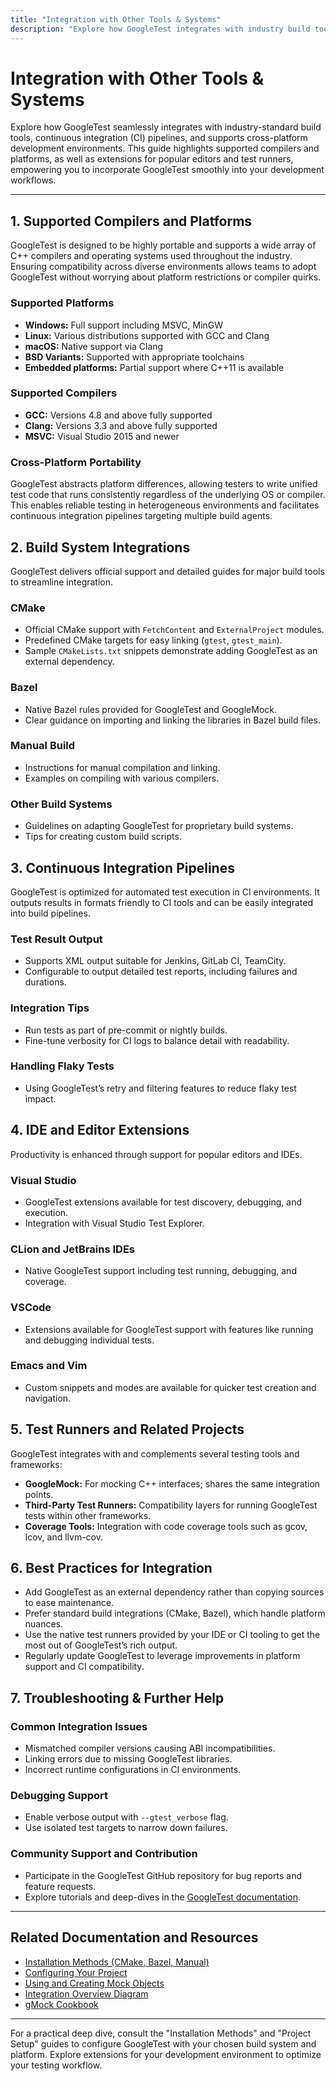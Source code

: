 ```yaml
---
title: "Integration with Other Tools & Systems"
description: "Explore how GoogleTest integrates with industry build tools, CI pipelines, and cross-platform environments. Summarize supported compilers, platforms, and links to related projects and extensions for popular editors and test runners."
---
```


# Integration with Other Tools & Systems

Explore how GoogleTest seamlessly integrates with industry-standard build tools, continuous integration (CI) pipelines, and supports cross-platform development environments. This guide highlights supported compilers and platforms, as well as extensions for popular editors and test runners, empowering you to incorporate GoogleTest smoothly into your development workflows.

---

## 1. Supported Compilers and Platforms

GoogleTest is designed to be highly portable and supports a wide array of C++ compilers and operating systems used throughout the industry. Ensuring compatibility across diverse environments allows teams to adopt GoogleTest without worrying about platform restrictions or compiler quirks.

### Supported Platforms
- **Windows:** Full support including MSVC, MinGW
- **Linux:** Various distributions supported with GCC and Clang
- **macOS:** Native support via Clang
- **BSD Variants:** Supported with appropriate toolchains
- **Embedded platforms:** Partial support where C++11 is available

### Supported Compilers
- **GCC:** Versions 4.8 and above fully supported
- **Clang:** Versions 3.3 and above fully supported
- **MSVC:** Visual Studio 2015 and newer

### Cross-Platform Portability
GoogleTest abstracts platform differences, allowing testers to write unified test code that runs consistently regardless of the underlying OS or compiler. This enables reliable testing in heterogeneous environments and facilitates continuous integration pipelines targeting multiple build agents.


## 2. Build System Integrations

GoogleTest delivers official support and detailed guides for major build tools to streamline integration.

### CMake
- Official CMake support with `FetchContent` and `ExternalProject` modules.
- Predefined CMake targets for easy linking (`gtest`, `gtest_main`).
- Sample `CMakeLists.txt` snippets demonstrate adding GoogleTest as an external dependency.

### Bazel
- Native Bazel rules provided for GoogleTest and GoogleMock.
- Clear guidance on importing and linking the libraries in Bazel build files.

### Manual Build
- Instructions for manual compilation and linking.
- Examples on compiling with various compilers.

### Other Build Systems
- Guidelines on adapting GoogleTest for proprietary build systems.
- Tips for creating custom build scripts.


## 3. Continuous Integration Pipelines

GoogleTest is optimized for automated test execution in CI environments. It outputs results in formats friendly to CI tools and can be easily integrated into build pipelines.

### Test Result Output
- Supports XML output suitable for Jenkins, GitLab CI, TeamCity.
- Configurable to output detailed test reports, including failures and durations.

### Integration Tips
- Run tests as part of pre-commit or nightly builds.
- Fine-tune verbosity for CI logs to balance detail with readability.

### Handling Flaky Tests
- Using GoogleTest’s retry and filtering features to reduce flaky test impact.


## 4. IDE and Editor Extensions

Productivity is enhanced through support for popular editors and IDEs.

### Visual Studio
- GoogleTest extensions available for test discovery, debugging, and execution.
- Integration with Visual Studio Test Explorer.

### CLion and JetBrains IDEs
- Native GoogleTest support including test running, debugging, and coverage.

### VSCode
- Extensions available for GoogleTest support with features like running and debugging individual tests.

### Emacs and Vim
- Custom snippets and modes are available for quicker test creation and navigation.


## 5. Test Runners and Related Projects

GoogleTest integrates with and complements several testing tools and frameworks:

- **GoogleMock:** For mocking C++ interfaces; shares the same integration points.
- **Third-Party Test Runners:** Compatibility layers for running GoogleTest tests within other frameworks.
- **Coverage Tools:** Integration with code coverage tools such as gcov, lcov, and llvm-cov.


## 6. Best Practices for Integration

- Add GoogleTest as an external dependency rather than copying sources to ease maintenance.
- Prefer standard build integrations (CMake, Bazel), which handle platform nuances.
- Use the native test runners provided by your IDE or CI tooling to get the most out of GoogleTest’s rich output.
- Regularly update GoogleTest to leverage improvements in platform support and CI compatibility.


## 7. Troubleshooting & Further Help

### Common Integration Issues
- Mismatched compiler versions causing ABI incompatibilities.
- Linking errors due to missing GoogleTest libraries.
- Incorrect runtime configurations in CI environments.

### Debugging Support
- Enable verbose output with `--gtest_verbose` flag.
- Use isolated test targets to narrow down failures.

### Community Support and Contribution
- Participate in the GoogleTest GitHub repository for bug reports and feature requests.
- Explore tutorials and deep-dives in the [GoogleTest documentation](https://google.github.io/googletest/).


---

## Related Documentation and Resources

- [Installation Methods (CMake, Bazel, Manual)](/getting-started/prerequisites-and-installation/installation-methods)
- [Configuring Your Project](/getting-started/configuration-and-first-run/project-setup)
- [Using and Creating Mock Objects](/guides/mocking-and-advanced-testing/mock-objects)
- [Integration Overview Diagram](/overview/architecture-features-integration/architecture-overview-diagram)
- [gMock Cookbook](https://google.github.io/googletest/gmock_cook_book.html)


---

For a practical deep dive, consult the "Installation Methods" and "Project Setup" guides to configure GoogleTest with your chosen build system and platform. Explore extensions for your development environment to optimize your testing workflow.
